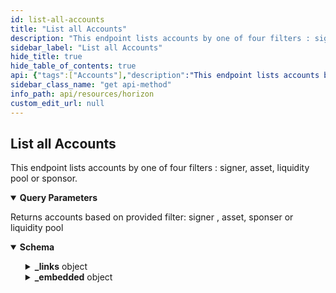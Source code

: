```yaml
---
id: list-all-accounts
title: "List all Accounts"
description: "This endpoint lists accounts by one of four filters : signer, asset, liquidity pool  or sponsor."
sidebar_label: "List all Accounts"
hide_title: true
hide_table_of_contents: true
api: {"tags":["Accounts"],"description":"This endpoint lists accounts by one of four filters : signer, asset, liquidity pool  or sponsor.","operationId":"ListAllAccounts","parameters":[{"name":"sponser","in":"query","required":false,"description":"Account ID of the sponsor. Every account in the response will either be sponsored by the given account ID or have a subentry (trustline, offer, or data entry) which is sponsored by the given account ID.","schema":{"type":"string","example":"GDMQQNJM4UL7QIA66P7R2PZHMQINWZBM77BEBMHLFXD5JEUAHGJ7R4JZ"}},{"name":"asset","in":"query","required":false,"description":"An issued asset represented as “Code:IssuerAccountID”. Every account in the response will have a trustline for the given asset."},{"name":"signer","in":"query","required":false,"description":"Account ID of the signer. Every account in the response will have the given account ID as a signer.","schema":{"type":"string","example":"GDMQQNJM4UL7QIA66P7R2PZHMQINWZBM77BEBMHLFXD5JEUAHGJ7R4JZ"}},{"name":"liqudity_pool","in":"query","required":false,"description":"With this parameter, the results will include only accounts which have trustlines to the specified liquidity pool."},{"name":"cursor","in":"query","required":false,"description":"A number that points to a specific location in a collection of responses and is pulled from the paging_token value of a record.","schema":{"type":"integer","example":6606617478959105}},{"name":"order","in":"query","required":false,"description":"A designation of the order in which records should appear. Options include asc (ascending) or desc (descending). If this argument isn’t set, it defaults to asc.","schema":{"type":"string","enum":["asc","desc"]}},{"name":"limit","in":"query","required":false,"description":"The maximum number of records returned. The limit can range from 1 to 200 - an upper limit that is hardcoded in Horizon for performance reasons. If this argument isn’t designated, it defaults to 10.","schema":{"type":"integer","example":10}}],"responses":{"200":{"description":"Returns accounts based on provided filter: signer , asset, sponser or liquidity pool","content":{"application/json":{"schema":{"allOf":[{"type":"object","properties":{"_links":{"type":"object","properties":{"self":{"type":"object","properties":{"href":{"type":"string","format":"link"},"templated":{"type":"boolean"}},"required":["href"]},"next":{"type":"object","properties":{"href":{"type":"string","format":"link"},"templated":{"type":"boolean"}},"required":["href"]},"prev":{"type":"object","properties":{"href":{"type":"string","format":"link"},"templated":{"type":"boolean"}},"required":["href"]}}}}},{"type":"object","properties":{"_embedded":{"type":"object","properties":{"records":{"type":"array","items":{"type":"object","properties":{"_links":{"type":"object","properties":{"self":{"type":"object","properties":{"href":{"type":"string","format":"link"},"templated":{"type":"boolean"}},"required":["href"]},"transactions":{"type":"object","properties":{"href":{"type":"string","format":"link"},"templated":{"type":"boolean"}},"required":["href"]},"operations":{"type":"object","properties":{"href":{"type":"string","format":"link"},"templated":{"type":"boolean"}},"required":["href"]},"payments":{"type":"object","properties":{"href":{"type":"string","format":"link"},"templated":{"type":"boolean"}},"required":["href"]},"effects":{"type":"object","properties":{"href":{"type":"string","format":"link"},"templated":{"type":"boolean"}},"required":["href"]},"offers":{"type":"object","properties":{"href":{"type":"string","format":"link"},"templated":{"type":"boolean"}},"required":["href"]},"trades":{"type":"object","properties":{"href":{"type":"string","format":"link"},"templated":{"type":"boolean"}},"required":["href"]},"data":{"type":"object","properties":{"href":{"type":"string","format":"link"},"templated":{"type":"boolean"}},"required":["href"]}},"required":["self","transactions","operations","payments","effects","offers","trades","data"]},"id":{"type":"string"},"account_id":{"type":"string","pattern":"G[A-Z0-9]{55}"},"sequence":{"type":"string","pattern":"[0-9]+"},"sequence_ledger":{"type":"integer","format":"uint32"},"sequence_time":{"type":"string"},"subentry_count":{"type":"integer","format":"int32"},"inflation_destination":{"type":"string","pattern":"G[A-Z0-9]{55}"},"home_domain":{"type":"string"},"last_modified_ledger":{"type":"integer","format":"uint32"},"last_modified_time":{"type":"string"},"thresholds":{"type":"object","properties":{"low_threshold":{"type":"integer"},"med_threshold":{"type":"integer"},"high_threshold":{"type":"integer"}}},"flags":{"type":"object","properties":{"auth_required":{"type":"boolean"},"auth_revocable":{"type":"boolean"},"auth_immutable":{"type":"boolean"},"auth_clawback_enabled":{"type":"boolean"}}},"balances":{"type":"array","items":{"anyOf":[{"type":"object","properties":{"balance":{"type":"string","pattern":"[0-9]+\\.[0-9]{7}"},"liquidity_pool_id":{"type":"string"},"limit":{"type":"string","pattern":"[0-9]+\\.[0-9]{7}"},"buying_liabilites":{"type":"string","pattern":"[0-9]+\\.[0-9]{7}"},"selling_liabilites":{"type":"string","pattern":"[0-9]+\\.[0-9]{7}"},"sponser":{"type":"string"},"last_modified_ledger":{"type":"integer","format":"uint32"},"is_authorized":{"type":"boolean"},"is_authorized_to_maintain_liabilites":{"type":"boolean"},"is_clawback_enabled":{"type":"boolean"},"asset_type":{"type":"string","enum":["native"]}},"required":["balance","limit","asset_type","buying_liabilites","selling_liabilites","last_modified_ledger","is_authorized","is_authorized_to_maintain_liabilites","is_clawback_enabled"]},{"type":"object","properties":{"balance":{"type":"string","pattern":"[0-9]+\\.[0-9]{7}"},"limit":{"type":"string","pattern":"[0-9]+\\.[0-9]{7}"},"buying_liabilites":{"type":"string","pattern":"[0-9]+\\.[0-9]{7}"},"selling_liabilites":{"type":"string","pattern":"[0-9]+\\.[0-9]{7}"},"sponser":{"type":"string","pattern":"G[A-Z0-9]{55}"},"last_modified_ledger":{"type":"integer","format":"uint32"},"is_authorized":{"type":"boolean"},"is_authorized_to_maintain_liabilites":{"type":"boolean"},"is_clawback_enabled":{"type":"boolean"},"asset_type":{"type":"string","enum":["native","credit_alphanum4","credit_alphanum12"]},"asset_code":{"type":"string"},"asset_issuer":{"type":"string","pattern":"G[A-Z0-9]{55}"}},"required":["balance","limit","asset_type","asset_code","asset_issuer","buying_liabilites","selling_liabilites","last_modified_ledger","is_authorized","is_authorized_to_maintain_liabilites","is_clawback_enabled"]},{"type":"object","properties":{"liquidity_pool_id":{"type":"string"},"asset_type":{"type":"string","enum":["liquidity_pool_shares"]},"balance":{"type":"string","pattern":"[0-9]+\\.[0-9]{7}"},"limit":{"type":"string","pattern":"[0-9]+\\.[0-9]{7}"},"last_modified_ledger":{"type":"integer","format":"uint32"},"sponser":{"type":"string","pattern":"G[A-Z0-9]{55}"},"is_authorized":{"type":"boolean"},"is_authorized_to_maintain_liabilites":{"type":"boolean"},"is_clawback_enabled":{"type":"boolean"}},"required":["liquidity_pool_id","balance","limit","asset_type","last_modified_ledger","is_authorized","is_authorized_to_maintain_liabilites","is_clawback_enabled"]}]}},"signers":{"type":"array","items":{"type":"object","properties":{"key":{"type":"string","pattern":"G[A-Z0-9]{55}"},"weight":{"type":"integer","format":"int32"},"type":{"type":"string","enum":["ed25519_public_key","sha256_hash","preauth_tx"]},"sponser":{"type":"string","pattern":"G[A-Z0-9]{55}"}},"required":["key","weight","type"]}},"data":{"type":"object"},"num_sponsoring":{"type":"integer"},"num_sponsered":{"type":"integer"},"sponser":{"type":"string","pattern":"G[A-Z0-9]{55}"},"paging_token":{"type":"string"}},"required":["id","account_id","sequence","subentry_count","last_modified_ledger","last_modified_time","thresholds","flags","balances","signers","data","num_sponsoring","num_sponsered","paging_token"]}}}}}}]}}}}},"method":"get","path":"/accounts","servers":[{"url":"https://horizon.stellar.org","description":"The main network"},{"url":"https://horizon-testnet.stellar.org","description":"The test network"}],"info":{"title":"Horizon","version":"0.0.1"},"postman":{"name":"List all Accounts","description":{"content":"This endpoint lists accounts by one of four filters : signer, asset, liquidity pool  or sponsor.","type":"text/plain"},"url":{"path":["accounts"],"host":["{{baseUrl}}"],"query":[{"disabled":false,"description":{"content":"Account ID of the sponsor. Every account in the response will either be sponsored by the given account ID or have a subentry (trustline, offer, or data entry) which is sponsored by the given account ID.","type":"text/plain"},"key":"sponser","value":""},{"description":{"content":"An issued asset represented as “Code:IssuerAccountID”. Every account in the response will have a trustline for the given asset.","type":"text/plain"},"key":"asset","value":""},{"disabled":false,"description":{"content":"Account ID of the signer. Every account in the response will have the given account ID as a signer.","type":"text/plain"},"key":"signer","value":""},{"description":{"content":"With this parameter, the results will include only accounts which have trustlines to the specified liquidity pool.","type":"text/plain"},"key":"liqudity_pool","value":""},{"disabled":false,"description":{"content":"A number that points to a specific location in a collection of responses and is pulled from the paging_token value of a record.","type":"text/plain"},"key":"cursor","value":""},{"disabled":false,"description":{"content":"A designation of the order in which records should appear. Options include asc (ascending) or desc (descending). If this argument isn’t set, it defaults to asc.","type":"text/plain"},"key":"order","value":""},{"disabled":false,"description":{"content":"The maximum number of records returned. The limit can range from 1 to 200 - an upper limit that is hardcoded in Horizon for performance reasons. If this argument isn’t designated, it defaults to 10.","type":"text/plain"},"key":"limit","value":""}],"variable":[]},"header":[{"key":"Accept","value":"application/json"}],"method":"GET"}}
sidebar_class_name: "get api-method"
info_path: api/resources/horizon
custom_edit_url: null
---
```



## List all Accounts



This endpoint lists accounts by one of four filters : signer, asset, liquidity pool  or sponsor.

<details style={{"marginBottom":"1rem"}} data-collapsed={false} open={true}><summary style={{}}><strong>Query Parameters</strong></summary><div><ul><ParamsItem className={"paramsItem"} param={{"name":"sponser","in":"query","required":false,"description":"Account ID of the sponsor. Every account in the response will either be sponsored by the given account ID or have a subentry (trustline, offer, or data entry) which is sponsored by the given account ID.","schema":{"type":"string","example":"GDMQQNJM4UL7QIA66P7R2PZHMQINWZBM77BEBMHLFXD5JEUAHGJ7R4JZ"}}}></ParamsItem><ParamsItem className={"paramsItem"} param={{"name":"asset","in":"query","required":false,"description":"An issued asset represented as “Code:IssuerAccountID”. Every account in the response will have a trustline for the given asset."}}></ParamsItem><ParamsItem className={"paramsItem"} param={{"name":"signer","in":"query","required":false,"description":"Account ID of the signer. Every account in the response will have the given account ID as a signer.","schema":{"type":"string","example":"GDMQQNJM4UL7QIA66P7R2PZHMQINWZBM77BEBMHLFXD5JEUAHGJ7R4JZ"}}}></ParamsItem><ParamsItem className={"paramsItem"} param={{"name":"liqudity_pool","in":"query","required":false,"description":"With this parameter, the results will include only accounts which have trustlines to the specified liquidity pool."}}></ParamsItem><ParamsItem className={"paramsItem"} param={{"name":"cursor","in":"query","required":false,"description":"A number that points to a specific location in a collection of responses and is pulled from the paging_token value of a record.","schema":{"type":"integer","example":6606617478959105}}}></ParamsItem><ParamsItem className={"paramsItem"} param={{"name":"order","in":"query","required":false,"description":"A designation of the order in which records should appear. Options include asc (ascending) or desc (descending). If this argument isn’t set, it defaults to asc.","schema":{"type":"string","enum":["asc","desc"]}}}></ParamsItem><ParamsItem className={"paramsItem"} param={{"name":"limit","in":"query","required":false,"description":"The maximum number of records returned. The limit can range from 1 to 200 - an upper limit that is hardcoded in Horizon for performance reasons. If this argument isn’t designated, it defaults to 10.","schema":{"type":"integer","example":10}}}></ParamsItem></ul></div></details><div><ApiTabs><TabItem label={"200"} value={"200"}><div>

Returns accounts based on provided filter: signer , asset, sponser or liquidity pool

</div><div><MimeTabs schemaType={"response"}><TabItem label={"application/json"} value={"application/json"}><SchemaTabs><TabItem label={"Schema"} value={"Schema"}><details style={{}} data-collapsed={false} open={true}><summary style={{"textAlign":"left"}}><strong>Schema</strong></summary><div style={{"textAlign":"left","marginLeft":"1rem"}}></div><ul style={{"marginLeft":"1rem"}}><SchemaItem collapsible={true} className={"schemaItem"}><details style={{}}><summary style={{}}><strong>_links</strong><span style={{"opacity":"0.6"}}> object</span></summary><div style={{"marginLeft":"1rem"}}><SchemaItem collapsible={true} className={"schemaItem"}><details style={{}}><summary style={{}}><strong>self</strong><span style={{"opacity":"0.6"}}> object</span></summary><div style={{"marginLeft":"1rem"}}><SchemaItem collapsible={false} name={"href"} required={false} deprecated={undefined} schemaDescription={undefined} schemaName={"link"} qualifierMessage={undefined} defaultValue={undefined}></SchemaItem><SchemaItem collapsible={false} name={"templated"} required={false} deprecated={undefined} schemaDescription={undefined} schemaName={"boolean"} qualifierMessage={undefined} defaultValue={undefined}></SchemaItem></div></details></SchemaItem><SchemaItem collapsible={true} className={"schemaItem"}><details style={{}}><summary style={{}}><strong>next</strong><span style={{"opacity":"0.6"}}> object</span></summary><div style={{"marginLeft":"1rem"}}><SchemaItem collapsible={false} name={"href"} required={false} deprecated={undefined} schemaDescription={undefined} schemaName={"link"} qualifierMessage={undefined} defaultValue={undefined}></SchemaItem><SchemaItem collapsible={false} name={"templated"} required={false} deprecated={undefined} schemaDescription={undefined} schemaName={"boolean"} qualifierMessage={undefined} defaultValue={undefined}></SchemaItem></div></details></SchemaItem><SchemaItem collapsible={true} className={"schemaItem"}><details style={{}}><summary style={{}}><strong>prev</strong><span style={{"opacity":"0.6"}}> object</span></summary><div style={{"marginLeft":"1rem"}}><SchemaItem collapsible={false} name={"href"} required={false} deprecated={undefined} schemaDescription={undefined} schemaName={"link"} qualifierMessage={undefined} defaultValue={undefined}></SchemaItem><SchemaItem collapsible={false} name={"templated"} required={false} deprecated={undefined} schemaDescription={undefined} schemaName={"boolean"} qualifierMessage={undefined} defaultValue={undefined}></SchemaItem></div></details></SchemaItem></div></details></SchemaItem><SchemaItem collapsible={true} className={"schemaItem"}><details style={{}}><summary style={{}}><strong>_embedded</strong><span style={{"opacity":"0.6"}}> object</span></summary><div style={{"marginLeft":"1rem"}}><SchemaItem collapsible={true} className={"schemaItem"}><details style={{}}><summary style={{}}><strong>records</strong><span style={{"opacity":"0.6"}}> object[]</span></summary><div style={{"marginLeft":"1rem"}}><SchemaItem collapsible={true} className={"schemaItem"}><details style={{}}><summary style={{}}><strong>_links</strong><span style={{"opacity":"0.6"}}> object</span></summary><div style={{"marginLeft":"1rem"}}><SchemaItem collapsible={true} className={"schemaItem"}><details style={{}}><summary style={{}}><strong>self</strong><span style={{"opacity":"0.6"}}> object</span></summary><div style={{"marginLeft":"1rem"}}><SchemaItem collapsible={false} name={"href"} required={false} deprecated={undefined} schemaDescription={undefined} schemaName={"link"} qualifierMessage={undefined} defaultValue={undefined}></SchemaItem><SchemaItem collapsible={false} name={"templated"} required={false} deprecated={undefined} schemaDescription={undefined} schemaName={"boolean"} qualifierMessage={undefined} defaultValue={undefined}></SchemaItem></div></details></SchemaItem><SchemaItem collapsible={true} className={"schemaItem"}><details style={{}}><summary style={{}}><strong>transactions</strong><span style={{"opacity":"0.6"}}> object</span></summary><div style={{"marginLeft":"1rem"}}><SchemaItem collapsible={false} name={"href"} required={false} deprecated={undefined} schemaDescription={undefined} schemaName={"link"} qualifierMessage={undefined} defaultValue={undefined}></SchemaItem><SchemaItem collapsible={false} name={"templated"} required={false} deprecated={undefined} schemaDescription={undefined} schemaName={"boolean"} qualifierMessage={undefined} defaultValue={undefined}></SchemaItem></div></details></SchemaItem><SchemaItem collapsible={true} className={"schemaItem"}><details style={{}}><summary style={{}}><strong>operations</strong><span style={{"opacity":"0.6"}}> object</span></summary><div style={{"marginLeft":"1rem"}}><SchemaItem collapsible={false} name={"href"} required={false} deprecated={undefined} schemaDescription={undefined} schemaName={"link"} qualifierMessage={undefined} defaultValue={undefined}></SchemaItem><SchemaItem collapsible={false} name={"templated"} required={false} deprecated={undefined} schemaDescription={undefined} schemaName={"boolean"} qualifierMessage={undefined} defaultValue={undefined}></SchemaItem></div></details></SchemaItem><SchemaItem collapsible={true} className={"schemaItem"}><details style={{}}><summary style={{}}><strong>payments</strong><span style={{"opacity":"0.6"}}> object</span></summary><div style={{"marginLeft":"1rem"}}><SchemaItem collapsible={false} name={"href"} required={false} deprecated={undefined} schemaDescription={undefined} schemaName={"link"} qualifierMessage={undefined} defaultValue={undefined}></SchemaItem><SchemaItem collapsible={false} name={"templated"} required={false} deprecated={undefined} schemaDescription={undefined} schemaName={"boolean"} qualifierMessage={undefined} defaultValue={undefined}></SchemaItem></div></details></SchemaItem><SchemaItem collapsible={true} className={"schemaItem"}><details style={{}}><summary style={{}}><strong>effects</strong><span style={{"opacity":"0.6"}}> object</span></summary><div style={{"marginLeft":"1rem"}}><SchemaItem collapsible={false} name={"href"} required={false} deprecated={undefined} schemaDescription={undefined} schemaName={"link"} qualifierMessage={undefined} defaultValue={undefined}></SchemaItem><SchemaItem collapsible={false} name={"templated"} required={false} deprecated={undefined} schemaDescription={undefined} schemaName={"boolean"} qualifierMessage={undefined} defaultValue={undefined}></SchemaItem></div></details></SchemaItem><SchemaItem collapsible={true} className={"schemaItem"}><details style={{}}><summary style={{}}><strong>offers</strong><span style={{"opacity":"0.6"}}> object</span></summary><div style={{"marginLeft":"1rem"}}><SchemaItem collapsible={false} name={"href"} required={false} deprecated={undefined} schemaDescription={undefined} schemaName={"link"} qualifierMessage={undefined} defaultValue={undefined}></SchemaItem><SchemaItem collapsible={false} name={"templated"} required={false} deprecated={undefined} schemaDescription={undefined} schemaName={"boolean"} qualifierMessage={undefined} defaultValue={undefined}></SchemaItem></div></details></SchemaItem><SchemaItem collapsible={true} className={"schemaItem"}><details style={{}}><summary style={{}}><strong>trades</strong><span style={{"opacity":"0.6"}}> object</span></summary><div style={{"marginLeft":"1rem"}}><SchemaItem collapsible={false} name={"href"} required={false} deprecated={undefined} schemaDescription={undefined} schemaName={"link"} qualifierMessage={undefined} defaultValue={undefined}></SchemaItem><SchemaItem collapsible={false} name={"templated"} required={false} deprecated={undefined} schemaDescription={undefined} schemaName={"boolean"} qualifierMessage={undefined} defaultValue={undefined}></SchemaItem></div></details></SchemaItem><SchemaItem collapsible={true} className={"schemaItem"}><details style={{}}><summary style={{}}><strong>data</strong><span style={{"opacity":"0.6"}}> object</span></summary><div style={{"marginLeft":"1rem"}}><SchemaItem collapsible={false} name={"href"} required={false} deprecated={undefined} schemaDescription={undefined} schemaName={"link"} qualifierMessage={undefined} defaultValue={undefined}></SchemaItem><SchemaItem collapsible={false} name={"templated"} required={false} deprecated={undefined} schemaDescription={undefined} schemaName={"boolean"} qualifierMessage={undefined} defaultValue={undefined}></SchemaItem></div></details></SchemaItem></div></details></SchemaItem><SchemaItem collapsible={false} name={"id"} required={false} deprecated={undefined} schemaDescription={undefined} schemaName={"string"} qualifierMessage={undefined} defaultValue={undefined}></SchemaItem><SchemaItem collapsible={false} name={"account_id"} required={false} deprecated={undefined} schemaDescription={undefined} schemaName={"string"} qualifierMessage={"**Possible values:** Value must match regular expression `G[A-Z0-9]{55}`"} defaultValue={undefined}></SchemaItem><SchemaItem collapsible={false} name={"sequence"} required={false} deprecated={undefined} schemaDescription={undefined} schemaName={"string"} qualifierMessage={"**Possible values:** Value must match regular expression `[0-9]+`"} defaultValue={undefined}></SchemaItem><SchemaItem collapsible={false} name={"sequence_ledger"} required={false} deprecated={undefined} schemaDescription={undefined} schemaName={"uint32"} qualifierMessage={undefined} defaultValue={undefined}></SchemaItem><SchemaItem collapsible={false} name={"sequence_time"} required={false} deprecated={undefined} schemaDescription={undefined} schemaName={"string"} qualifierMessage={undefined} defaultValue={undefined}></SchemaItem><SchemaItem collapsible={false} name={"subentry_count"} required={false} deprecated={undefined} schemaDescription={undefined} schemaName={"int32"} qualifierMessage={undefined} defaultValue={undefined}></SchemaItem><SchemaItem collapsible={false} name={"inflation_destination"} required={false} deprecated={undefined} schemaDescription={undefined} schemaName={"string"} qualifierMessage={"**Possible values:** Value must match regular expression `G[A-Z0-9]{55}`"} defaultValue={undefined}></SchemaItem><SchemaItem collapsible={false} name={"home_domain"} required={false} deprecated={undefined} schemaDescription={undefined} schemaName={"string"} qualifierMessage={undefined} defaultValue={undefined}></SchemaItem><SchemaItem collapsible={false} name={"last_modified_ledger"} required={false} deprecated={undefined} schemaDescription={undefined} schemaName={"uint32"} qualifierMessage={undefined} defaultValue={undefined}></SchemaItem><SchemaItem collapsible={false} name={"last_modified_time"} required={false} deprecated={undefined} schemaDescription={undefined} schemaName={"string"} qualifierMessage={undefined} defaultValue={undefined}></SchemaItem><SchemaItem collapsible={true} className={"schemaItem"}><details style={{}}><summary style={{}}><strong>thresholds</strong><span style={{"opacity":"0.6"}}> object</span></summary><div style={{"marginLeft":"1rem"}}><SchemaItem collapsible={false} name={"low_threshold"} required={false} deprecated={undefined} schemaDescription={undefined} schemaName={"integer"} qualifierMessage={undefined} defaultValue={undefined}></SchemaItem><SchemaItem collapsible={false} name={"med_threshold"} required={false} deprecated={undefined} schemaDescription={undefined} schemaName={"integer"} qualifierMessage={undefined} defaultValue={undefined}></SchemaItem><SchemaItem collapsible={false} name={"high_threshold"} required={false} deprecated={undefined} schemaDescription={undefined} schemaName={"integer"} qualifierMessage={undefined} defaultValue={undefined}></SchemaItem></div></details></SchemaItem><SchemaItem collapsible={true} className={"schemaItem"}><details style={{}}><summary style={{}}><strong>flags</strong><span style={{"opacity":"0.6"}}> object</span></summary><div style={{"marginLeft":"1rem"}}><SchemaItem collapsible={false} name={"auth_required"} required={false} deprecated={undefined} schemaDescription={undefined} schemaName={"boolean"} qualifierMessage={undefined} defaultValue={undefined}></SchemaItem><SchemaItem collapsible={false} name={"auth_revocable"} required={false} deprecated={undefined} schemaDescription={undefined} schemaName={"boolean"} qualifierMessage={undefined} defaultValue={undefined}></SchemaItem><SchemaItem collapsible={false} name={"auth_immutable"} required={false} deprecated={undefined} schemaDescription={undefined} schemaName={"boolean"} qualifierMessage={undefined} defaultValue={undefined}></SchemaItem><SchemaItem collapsible={false} name={"auth_clawback_enabled"} required={false} deprecated={undefined} schemaDescription={undefined} schemaName={"boolean"} qualifierMessage={undefined} defaultValue={undefined}></SchemaItem></div></details></SchemaItem><SchemaItem collapsible={true} className={"schemaItem"}><details style={{}}><summary style={{}}><strong>balances</strong><span style={{"opacity":"0.6"}}> object[]</span></summary><div style={{"marginLeft":"1rem"}}><div><div><span className={"badge badge--info"}>anyOf</span><SchemaTabs><TabItem label={"MOD1"} value={"0-item-properties"}><SchemaItem collapsible={false} name={"balance"} required={false} deprecated={undefined} schemaDescription={undefined} schemaName={"string"} qualifierMessage={"**Possible values:** Value must match regular expression `[0-9]+\\.[0-9]{7}`"} defaultValue={undefined}></SchemaItem><SchemaItem collapsible={false} name={"liquidity_pool_id"} required={false} deprecated={undefined} schemaDescription={undefined} schemaName={"string"} qualifierMessage={undefined} defaultValue={undefined}></SchemaItem><SchemaItem collapsible={false} name={"limit"} required={false} deprecated={undefined} schemaDescription={undefined} schemaName={"string"} qualifierMessage={"**Possible values:** Value must match regular expression `[0-9]+\\.[0-9]{7}`"} defaultValue={undefined}></SchemaItem><SchemaItem collapsible={false} name={"buying_liabilites"} required={false} deprecated={undefined} schemaDescription={undefined} schemaName={"string"} qualifierMessage={"**Possible values:** Value must match regular expression `[0-9]+\\.[0-9]{7}`"} defaultValue={undefined}></SchemaItem><SchemaItem collapsible={false} name={"selling_liabilites"} required={false} deprecated={undefined} schemaDescription={undefined} schemaName={"string"} qualifierMessage={"**Possible values:** Value must match regular expression `[0-9]+\\.[0-9]{7}`"} defaultValue={undefined}></SchemaItem><SchemaItem collapsible={false} name={"sponser"} required={false} deprecated={undefined} schemaDescription={undefined} schemaName={"string"} qualifierMessage={undefined} defaultValue={undefined}></SchemaItem><SchemaItem collapsible={false} name={"last_modified_ledger"} required={false} deprecated={undefined} schemaDescription={undefined} schemaName={"uint32"} qualifierMessage={undefined} defaultValue={undefined}></SchemaItem><SchemaItem collapsible={false} name={"is_authorized"} required={false} deprecated={undefined} schemaDescription={undefined} schemaName={"boolean"} qualifierMessage={undefined} defaultValue={undefined}></SchemaItem><SchemaItem collapsible={false} name={"is_authorized_to_maintain_liabilites"} required={false} deprecated={undefined} schemaDescription={undefined} schemaName={"boolean"} qualifierMessage={undefined} defaultValue={undefined}></SchemaItem><SchemaItem collapsible={false} name={"is_clawback_enabled"} required={false} deprecated={undefined} schemaDescription={undefined} schemaName={"boolean"} qualifierMessage={undefined} defaultValue={undefined}></SchemaItem><SchemaItem collapsible={false} name={"asset_type"} required={false} deprecated={undefined} schemaDescription={undefined} schemaName={"string"} qualifierMessage={"**Possible values:** [`native`]"} defaultValue={undefined}></SchemaItem></TabItem><TabItem label={"MOD2"} value={"1-item-properties"}><SchemaItem collapsible={false} name={"balance"} required={false} deprecated={undefined} schemaDescription={undefined} schemaName={"string"} qualifierMessage={"**Possible values:** Value must match regular expression `[0-9]+\\.[0-9]{7}`"} defaultValue={undefined}></SchemaItem><SchemaItem collapsible={false} name={"limit"} required={false} deprecated={undefined} schemaDescription={undefined} schemaName={"string"} qualifierMessage={"**Possible values:** Value must match regular expression `[0-9]+\\.[0-9]{7}`"} defaultValue={undefined}></SchemaItem><SchemaItem collapsible={false} name={"buying_liabilites"} required={false} deprecated={undefined} schemaDescription={undefined} schemaName={"string"} qualifierMessage={"**Possible values:** Value must match regular expression `[0-9]+\\.[0-9]{7}`"} defaultValue={undefined}></SchemaItem><SchemaItem collapsible={false} name={"selling_liabilites"} required={false} deprecated={undefined} schemaDescription={undefined} schemaName={"string"} qualifierMessage={"**Possible values:** Value must match regular expression `[0-9]+\\.[0-9]{7}`"} defaultValue={undefined}></SchemaItem><SchemaItem collapsible={false} name={"sponser"} required={false} deprecated={undefined} schemaDescription={undefined} schemaName={"string"} qualifierMessage={"**Possible values:** Value must match regular expression `G[A-Z0-9]{55}`"} defaultValue={undefined}></SchemaItem><SchemaItem collapsible={false} name={"last_modified_ledger"} required={false} deprecated={undefined} schemaDescription={undefined} schemaName={"uint32"} qualifierMessage={undefined} defaultValue={undefined}></SchemaItem><SchemaItem collapsible={false} name={"is_authorized"} required={false} deprecated={undefined} schemaDescription={undefined} schemaName={"boolean"} qualifierMessage={undefined} defaultValue={undefined}></SchemaItem><SchemaItem collapsible={false} name={"is_authorized_to_maintain_liabilites"} required={false} deprecated={undefined} schemaDescription={undefined} schemaName={"boolean"} qualifierMessage={undefined} defaultValue={undefined}></SchemaItem><SchemaItem collapsible={false} name={"is_clawback_enabled"} required={false} deprecated={undefined} schemaDescription={undefined} schemaName={"boolean"} qualifierMessage={undefined} defaultValue={undefined}></SchemaItem><SchemaItem collapsible={false} name={"asset_type"} required={false} deprecated={undefined} schemaDescription={undefined} schemaName={"string"} qualifierMessage={"**Possible values:** [`native`, `credit_alphanum4`, `credit_alphanum12`]"} defaultValue={undefined}></SchemaItem><SchemaItem collapsible={false} name={"asset_code"} required={false} deprecated={undefined} schemaDescription={undefined} schemaName={"string"} qualifierMessage={undefined} defaultValue={undefined}></SchemaItem><SchemaItem collapsible={false} name={"asset_issuer"} required={false} deprecated={undefined} schemaDescription={undefined} schemaName={"string"} qualifierMessage={"**Possible values:** Value must match regular expression `G[A-Z0-9]{55}`"} defaultValue={undefined}></SchemaItem></TabItem><TabItem label={"MOD3"} value={"2-item-properties"}><SchemaItem collapsible={false} name={"liquidity_pool_id"} required={false} deprecated={undefined} schemaDescription={undefined} schemaName={"string"} qualifierMessage={undefined} defaultValue={undefined}></SchemaItem><SchemaItem collapsible={false} name={"asset_type"} required={false} deprecated={undefined} schemaDescription={undefined} schemaName={"string"} qualifierMessage={"**Possible values:** [`liquidity_pool_shares`]"} defaultValue={undefined}></SchemaItem><SchemaItem collapsible={false} name={"balance"} required={false} deprecated={undefined} schemaDescription={undefined} schemaName={"string"} qualifierMessage={"**Possible values:** Value must match regular expression `[0-9]+\\.[0-9]{7}`"} defaultValue={undefined}></SchemaItem><SchemaItem collapsible={false} name={"limit"} required={false} deprecated={undefined} schemaDescription={undefined} schemaName={"string"} qualifierMessage={"**Possible values:** Value must match regular expression `[0-9]+\\.[0-9]{7}`"} defaultValue={undefined}></SchemaItem><SchemaItem collapsible={false} name={"last_modified_ledger"} required={false} deprecated={undefined} schemaDescription={undefined} schemaName={"uint32"} qualifierMessage={undefined} defaultValue={undefined}></SchemaItem><SchemaItem collapsible={false} name={"sponser"} required={false} deprecated={undefined} schemaDescription={undefined} schemaName={"string"} qualifierMessage={"**Possible values:** Value must match regular expression `G[A-Z0-9]{55}`"} defaultValue={undefined}></SchemaItem><SchemaItem collapsible={false} name={"is_authorized"} required={false} deprecated={undefined} schemaDescription={undefined} schemaName={"boolean"} qualifierMessage={undefined} defaultValue={undefined}></SchemaItem><SchemaItem collapsible={false} name={"is_authorized_to_maintain_liabilites"} required={false} deprecated={undefined} schemaDescription={undefined} schemaName={"boolean"} qualifierMessage={undefined} defaultValue={undefined}></SchemaItem><SchemaItem collapsible={false} name={"is_clawback_enabled"} required={false} deprecated={undefined} schemaDescription={undefined} schemaName={"boolean"} qualifierMessage={undefined} defaultValue={undefined}></SchemaItem></TabItem></SchemaTabs></div></div></div></details></SchemaItem><SchemaItem collapsible={true} className={"schemaItem"}><details style={{}}><summary style={{}}><strong>signers</strong><span style={{"opacity":"0.6"}}> object[]</span></summary><div style={{"marginLeft":"1rem"}}><SchemaItem collapsible={false} name={"key"} required={false} deprecated={undefined} schemaDescription={undefined} schemaName={"string"} qualifierMessage={"**Possible values:** Value must match regular expression `G[A-Z0-9]{55}`"} defaultValue={undefined}></SchemaItem><SchemaItem collapsible={false} name={"weight"} required={false} deprecated={undefined} schemaDescription={undefined} schemaName={"int32"} qualifierMessage={undefined} defaultValue={undefined}></SchemaItem><SchemaItem collapsible={false} name={"type"} required={false} deprecated={undefined} schemaDescription={undefined} schemaName={"string"} qualifierMessage={"**Possible values:** [`ed25519_public_key`, `sha256_hash`, `preauth_tx`]"} defaultValue={undefined}></SchemaItem><SchemaItem collapsible={false} name={"sponser"} required={false} deprecated={undefined} schemaDescription={undefined} schemaName={"string"} qualifierMessage={"**Possible values:** Value must match regular expression `G[A-Z0-9]{55}`"} defaultValue={undefined}></SchemaItem></div></details></SchemaItem><SchemaItem collapsible={false} name={"data"} required={false} deprecated={undefined} schemaDescription={undefined} schemaName={"object"} qualifierMessage={undefined} defaultValue={undefined}></SchemaItem><SchemaItem collapsible={false} name={"num_sponsoring"} required={false} deprecated={undefined} schemaDescription={undefined} schemaName={"integer"} qualifierMessage={undefined} defaultValue={undefined}></SchemaItem><SchemaItem collapsible={false} name={"num_sponsered"} required={false} deprecated={undefined} schemaDescription={undefined} schemaName={"integer"} qualifierMessage={undefined} defaultValue={undefined}></SchemaItem><SchemaItem collapsible={false} name={"sponser"} required={false} deprecated={undefined} schemaDescription={undefined} schemaName={"string"} qualifierMessage={"**Possible values:** Value must match regular expression `G[A-Z0-9]{55}`"} defaultValue={undefined}></SchemaItem><SchemaItem collapsible={false} name={"paging_token"} required={false} deprecated={undefined} schemaDescription={undefined} schemaName={"string"} qualifierMessage={undefined} defaultValue={undefined}></SchemaItem></div></details></SchemaItem></div></details></SchemaItem></ul></details></TabItem><TabItem label={"Example (from schema)"} value={"Example (from schema)"}><ResponseSamples responseExample={"{\n  \"_links\": {\n    \"self\": {\n      \"href\": \"string\",\n      \"templated\": true\n    },\n    \"next\": {\n      \"href\": \"string\",\n      \"templated\": true\n    },\n    \"prev\": {\n      \"href\": \"string\",\n      \"templated\": true\n    }\n  },\n  \"_embedded\": {\n    \"records\": [\n      {\n        \"_links\": {\n          \"self\": {\n            \"href\": \"string\",\n            \"templated\": true\n          },\n          \"transactions\": {\n            \"href\": \"string\",\n            \"templated\": true\n          },\n          \"operations\": {\n            \"href\": \"string\",\n            \"templated\": true\n          },\n          \"payments\": {\n            \"href\": \"string\",\n            \"templated\": true\n          },\n          \"effects\": {\n            \"href\": \"string\",\n            \"templated\": true\n          },\n          \"offers\": {\n            \"href\": \"string\",\n            \"templated\": true\n          },\n          \"trades\": {\n            \"href\": \"string\",\n            \"templated\": true\n          },\n          \"data\": {\n            \"href\": \"string\",\n            \"templated\": true\n          }\n        },\n        \"id\": \"string\",\n        \"account_id\": \"string\",\n        \"sequence\": \"string\",\n        \"sequence_ledger\": 0,\n        \"sequence_time\": \"string\",\n        \"subentry_count\": 0,\n        \"inflation_destination\": \"string\",\n        \"home_domain\": \"string\",\n        \"last_modified_ledger\": 0,\n        \"last_modified_time\": \"string\",\n        \"thresholds\": {\n          \"low_threshold\": 0,\n          \"med_threshold\": 0,\n          \"high_threshold\": 0\n        },\n        \"flags\": {\n          \"auth_required\": true,\n          \"auth_revocable\": true,\n          \"auth_immutable\": true,\n          \"auth_clawback_enabled\": true\n        },\n        \"balances\": [\n          {\n            \"balance\": \"string\",\n            \"liquidity_pool_id\": \"string\",\n            \"limit\": \"string\",\n            \"buying_liabilites\": \"string\",\n            \"selling_liabilites\": \"string\",\n            \"sponser\": \"string\",\n            \"last_modified_ledger\": 0,\n            \"is_authorized\": true,\n            \"is_authorized_to_maintain_liabilites\": true,\n            \"is_clawback_enabled\": true,\n            \"asset_type\": \"native\"\n          },\n          {\n            \"balance\": \"string\",\n            \"limit\": \"string\",\n            \"buying_liabilites\": \"string\",\n            \"selling_liabilites\": \"string\",\n            \"sponser\": \"string\",\n            \"last_modified_ledger\": 0,\n            \"is_authorized\": true,\n            \"is_authorized_to_maintain_liabilites\": true,\n            \"is_clawback_enabled\": true,\n            \"asset_type\": \"native\",\n            \"asset_code\": \"string\",\n            \"asset_issuer\": \"string\"\n          },\n          {\n            \"liquidity_pool_id\": \"string\",\n            \"asset_type\": \"liquidity_pool_shares\",\n            \"balance\": \"string\",\n            \"limit\": \"string\",\n            \"last_modified_ledger\": 0,\n            \"sponser\": \"string\",\n            \"is_authorized\": true,\n            \"is_authorized_to_maintain_liabilites\": true,\n            \"is_clawback_enabled\": true\n          }\n        ],\n        \"signers\": [\n          {\n            \"key\": \"string\",\n            \"weight\": 0,\n            \"type\": \"ed25519_public_key\",\n            \"sponser\": \"string\"\n          }\n        ],\n        \"data\": {},\n        \"num_sponsoring\": 0,\n        \"num_sponsered\": 0,\n        \"sponser\": \"string\",\n        \"paging_token\": \"string\"\n      }\n    ]\n  }\n}"} language={"json"}></ResponseSamples></TabItem></SchemaTabs></TabItem></MimeTabs></div></TabItem></ApiTabs></div>
      